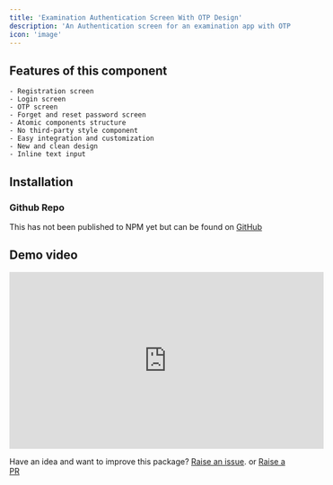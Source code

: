 ```yaml
---
title: 'Examination Authentication Screen With OTP Design'
description: 'An Authentication screen for an examination app with OTP'
icon: 'image'
---
```


## Features of this component

```
- Registration screen
- Login screen
- OTP screen
- Forget and reset password screen
- Atomic components structure
- No third-party style component
- Easy integration and customization
- New and clean design
- Inline text input
```

## Installation

### Github Repo
This has not been published to NPM yet but can be found on [GitHub](https://github.com/LeafletUI/leafletui-screens/tree/main/screens/Authentication/Authentication1)

## Demo video

<iframe
  width="560"
  height="315"
  src="https://www.youtube.com/embed/nAmzGgjoNMg"
  title="YouTube video player"
  frameBorder="0"
  allow="accelerometer; autoplay; clipboard-write; encrypted-media; gyroscope; picture-in-picture"
  allowFullScreen
  style={{ width: '100%', borderRadius: '0.5rem' }}
></iframe>

<br />

<Tip>

Have an idea and want to improve this package? [Raise an issue](https://github.com/LeafletUI/leafletui-screens/issues). or [Raise a PR](https://github.com/LeafletUI/leafletui-screens/pulls)

</Tip>
